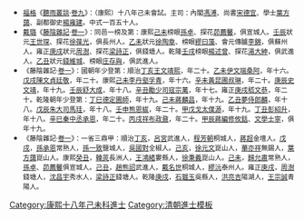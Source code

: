 {{Navbox
|name = 康熙十八年己未科殿試金榜
|title = 康熙十八年（[[1679年]]）己未科殿試金榜
|titlestyle = background-color:#FFD700;
|image =
|style = width:100%;text-align:center; 
|groupstyle = text-align:center; background-color:#FFD700;
|liststyle = text-align:center;
|state = {{{state<includeonly>|collapsed</includeonly>}}}
|group1 = 第一甲<br>賜進士及第<br>共3名
|list1 = '''[[歸允肅]]''' - '''[[孫卓 (康熙進士)|孫　卓]]''' - '''[[茆薦馨]]'''

|group2 = 第二甲<br>賜進士出身<br>共40名
|list2 = [[吳震方]] - [[張廷瓚]] - [[秦宗游]] - [[田需|田　需]] - [[陳捷 (清朝)|陳　捷]] - [[趙執信]] - [[曹鑑倫]] - [[馬敎思]] - [[劉果實]] - [[沈朝初]]<br>[[閻中寬]] - [[錢金甫|金　甫]] - [[錢登峯]] - [[蔡維寅]] - [[沈筠|沈　筠]] - [[靳讓|靳　讓]] - [[王材任]] - [[虞兆清]] - [[呂爚|呂　爚]] - [[楊大鶴]]<br>[[陸祖修]] - [[李承紱]] - [[方伸|方　伸]] - [[郁世焜]] - [[劉楷 (康熙進士)|劉　楷]] - [[陸史|陸　史]] - [[郝士錞]] - [[陸輿|陸　輿]] - [[傅京初]] - [[劉曾|劉　曾]]<br>[[李孚青]] - [[法橒|法　橒]] - [[李宗培]] - [[曹志周]] - [[郭藩|郭　藩]] - [[張睿 (康熙進士)|張　睿]] - [[王旦 (康熙進士)|王　旦]] - [[王師旦]] - [[佘艷雪]] - [[王沛思]]

|group3 = 第三甲<br>賜同進士出身<br>共108名
|list3 = [[丁暐|丁　暐]] - [[莊延裕]] - [[房嵩|房　嵩]] - [[孫子昶]] - [[張重啓]] - [[王澄|王　澄]] - [[焦毓棟]] - [[汪晉徵]] - [[成康保]] - [[鄭維孜]]<br>[[熊開楚]] - [[卞士弘]] - [[王承祜]] - [[張玉履]] - [[丁珝 (康熙進士)|丁　珝]] - [[宋敏求 (康熙進士)|宋敏求]] - [[崔靖|崔　靖]] - [[潘應賓]] - [[王穎士]] - [[吳標|吳　標]]<br>[[顧鐔|顧　鐔]] - [[顧琛|顧　琛]] - [[喬文錦]] - [[侯麟勳]] - [[郭治|郭　治]] - [[劉鴻誥]] - [[盛鍾賢]] - [[馬汝基]] - [[侯寶三]] - [[林琛|林　琛]]<br>[[龔宜生]] - [[梁弓|梁　弓]] - [[荆孝錫]] - [[吳琇|吳　琇]] - [[王令樹]] - [[耿惇|耿　惇]] - [[夏雲來]] - [[陳紫芝]] - [[劉士聰]] - [[唐勳|唐　勳]]<br>[[陸炯|陸　炯]] - [[張克嶷]] - [[李峴壽]] - [[吳應庚]] - [[于紹舜]] - [[吳維城]] - [[耿克仁]] - [[俞寅|俞　寅]] - [[張振鳳]] - [[李橒|李　橒]]<br>[[黃亮|黃　亮]] - [[張光豸]] - [[張宣 (康熙進士)|張　宣]] - [[王澤長]] - [[周新邦]] - [[王言 (康熙進士)|王　言]] - [[程皐績]] - [[趙其昌]] - [[盧帝臣]] - [[吳道煥]]<br>[[李先固]] - [[錢二白]] - [[鮑薦|鮑　薦]] - [[朱廷獻]] - [[秦禟|秦　禟]] - [[劉世熼]] - [[趙玉振]] - [[唐泓|唐　泓]] - [[王風采]] - [[朱振|朱　振]]<br>[[陳汝弼]] - [[任大夏]] - [[蔣遠發]] - [[馬體仁]] - [[韓宜|韓　宜]] - [[劉拯 (清朝)|劉　拯]] - [[邵元度]] - [[暢泰兆]] - [[丁宗閔]] - [[盧熙|盧　熙]]<br>[[郁裴|郁　裴]] - [[郭允升]] - [[李大振]] - [[郭遇熙]] - [[任觀瀛]] - [[薛兆麒]] - [[秦廣之]] - [[丁易 (康熙進士)|丁　易]] - [[孟漢儒]] - [[宋謙 (康熙進士)|宋　謙]]<br>[[任璿|任　璿]] - [[褚有聲]] - [[卜景超]] - [[趙作舟]] - [[王鼎臣]] - [[鄭酉錫]] - [[畢友宜]] - [[華黃|華　黃]] - [[楊雍|楊　雍]] - [[呂尙傅]]<br>[[趙濬|趙　濬]] - [[胡考生]] - [[李毓英]] - [[陳悳敏]] - [[李煜 (康熙進士)|李　煜]] - [[田象三]] - [[劉廣聰]] - [[武籌|武　籌]]<span style="color: #FFFFFF;"> - －－－ - －－－</span>
|belowstyle = text-align: center; background-color:#FFD700;
|below='''前一科：[[Template:康熙十五年丙辰科殿試金榜|康熙十五年丙辰科]]　'''·'''　後一科：[[Template:康熙二十一年壬戌科殿試金榜|康熙二十一年壬戌科]]'''<br>'''同科進士：[[Template:康熙十八年己未科武殿試金榜|康熙十八年己未武科]]、[[Template:康熙十八年己未科博學宏詞|康熙十八年己未科博學宏詞]]'''
}}
[[Category:康熙十八年己未科進士]]
<noinclude>
[[Category:康熙十八年己未科進士| ]]
[[Category:清朝進士模板]]
*<small>[[福格]]《[[聽雨叢談]]·[[s:聽雨叢談/卷09|卷九]]》：（康熙）十八年己未會試。主司：內閣[[馮溥]]、尚書[[宋德宜]]、學士[[葉方藹]]、副都御史[[楊雍建]]。中式一百五十人。</small>
*<small>[[戴璐]]《[[藤陰雜記]]·[[s:藤陰雜記/卷1|卷一]]》：同邑一榜及第：康熙[[Template:康熙十八年己未科殿試金榜|己未]]榜眼[[孫卓]]、探花[[茆薦馨]]，俱宣城人。[[Template:康熙五十一年壬辰科殿試金榜|壬辰]]狀元[[王世琛]]、探花[[徐葆光]]，俱長州人。[[Template:康熙五十四年乙未科殿試金榜|乙未]]狀元[[徐陶章]]、榜眼[[繆曰藻]]、會元傳臚[[李錦]]，俱蘇州人。雍正[[Template:雍正八年庚戌科殿試金榜|庚戌]]狀元[[周澍]]、探花[[梁詩正]]，俱錢塘人。乾隆[[Template:乾隆七年壬戌科殿試金榜|壬戌]]榜眼[[楊述曾]]、探花[[湯大紳]]，俱武進人。[[Template:乾隆十年乙丑科殿試金榜|乙丑]]狀元[[錢維城]]、榜眼[[庄存與]]，俱武進人。</small>
*<small>《藤陰雜記·[[s:藤陰雜記/卷1|卷一]]》：國朝年少登第：順治[[Template:順治四年丁亥科殿試金榜|丁亥]][[王熙 (順治進士)|王文靖熙]]，年二十。[[Template:順治十二年策試滿洲進士乙未科金榜|乙未]][[伊桑阿|伊文端桑阿]]，年十六。[[Template:順治十五年戊戌科殿試金榜|戊戌]][[陳廷敬|陳文貞廷敬]]，年二十。康熙[[Template:康熙十八年己未科殿試金榜|己未]][[李孚青|李丹壑孚青]]，年十六。[[Template:康熙三十年辛未科殿試金榜|辛未]][[黃叔琳|黃昆圃叔琳]]，年二十。[[Template:康熙三十九年庚辰科殿試金榜|庚辰]][[史貽直|史文靖]]，年十九。[[Template:康熙五十一年壬辰科殿試金榜|壬辰]][[舒大成]]，年十八。[[Template:康熙六十年辛丑科殿試金榜|辛丑]][[勵宗萬|勵少司寇宗萬]]，年十七。雍正[[Template:雍正八年庚戌科殿試金榜|庚戌]][[嵇璜|嵇文恭]]，年二十。乾隆朝年少登第：[[Template:乾隆二年丁巳恩科殿試金榜|丁巳]][[德保 (清)|德定圃師]]，年十九。[[Template:乾隆四年己未科殿試金榜|己未]][[蔣麟昌]]，年十九。[[Template:乾隆十年乙丑科殿試金榜|乙丑]][[夢麟|夢侍郎麟]]，年十八。[[Template:乾隆十三年戊辰科殿試金榜|戊辰]][[朱珪 (清朝)|朱大司馬珪]]，年十八。[[Template:乾隆十七年壬申恩科殿試金榜|壬申]][[熊恩紱]]，年二十。[[Template:乾隆十九年甲戌科殿試金榜|甲戊]][[戈源|戈太僕源]]，年十九。[[Template:乾隆二十二年丁丑科殿試金榜|丁丑]][[彭紹升]]，年十八。[[Template:乾隆二十六年辛巳恩科殿試金榜|辛巳]][[秦承恩|秦中丞承恩]]，年二十。[[Template:乾隆三十一年丙戌科殿試金榜|丙戌]][[祥鼐|祥布政鼐]]，年二十。[[Template:乾隆四十九年甲辰科殿試金榜|甲辰]][[蔣攸銛|蔣編修攸銛]]、[[文寧|文學士寧]]，俱年十九。</small>
*<small>《藤陰雜記·[[s:藤陰雜記/卷1|卷一]]》：一省三鼎甲：順治[[Template:順治四年丁亥科殿試金榜|丁亥]]，[[呂宮]]武進人，[[程芳朝]]桐城人，[[蔣超]]金壇人。[[Template:順治十五年戊戌科殿試金榜|戊戌]]，[[孫承恩]]常熟人，[[孫一致]]鹽城人，[[吳國對]]全椒人。[[Template:順治十六年己亥科殿試金榜|己亥]]，[[徐元文]]崑山人，[[華亦祥]]無錫人，[[葉方藹]]崑山人。康熙[[Template:康熙十二年癸丑科殿試金榜|癸丑]]，[[韓菼]]長洲人，[[王鴻緒]]婁縣人，[[徐秉義]]崑山人。[[Template:康熙十八年己未科殿試金榜|己未]]，[[歸允肅]]常熟人，[[孫卓 (康熙進士)|孫卓]]、[[茆薦馨]]俱宣城人。[[Template:康熙四十八年己丑科殿試金榜|己丑]]，[[趙熊詔]]武進人，[[戴名世]]桐城人，[[繆沅]]泰州人。雍正[[Template:雍正八年庚戌科殿試金榜|庚戌]]，[[周澍]]錢塘人，[[沈昌宇]]秀水人，[[梁詩正]]錢塘人。乾隆[[Template:乾隆五十五年庚戌恩科殿試金榜|庚戌]]，[[石韞玉]]吳縣人，[[洪亮吉]]陽湖人，[[王宗誠]]青陽人。</small>
</noinclude>